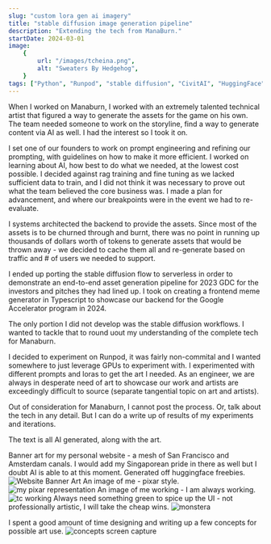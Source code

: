 ```yaml
---
slug: "custom lora gen ai imagery"
title: "stable diffusion image generation pipeline"
description: "Extending the tech from ManaBurn."
startDate: 2024-03-01
image:
    {
        url: "/images/tcheina.png",
        alt: "Sweaters By Hedgehog",
    }
tags: ["Python", "Runpod", "stable diffusion", "CivitAI", "HuggingFace", "Loras"]
---
```

When I worked on Manaburn, I worked with an extremely talented technical artist that figured a way to generate the
assets for the game on his own.  The team needed someone to work on the storyline, find a way to generate content via
AI as well.  I had the interest so I took it on.

I set one of our founders to work on prompt engineering and refining our prompting, with guidelines on how to make it
more efficient.  I worked on learning about AI, how best to do what we needed, at the lowest cost possible.  I decided
against rag training and fine tuning as we lacked sufficient data to train, and I did not think it was necessary to
prove out what the team believed the core business was. I made a plan for advancement, and where our breakpoints were
in the event we had to re-evaluate.

I systems architected the backend to provide the assets.  Since most of the assets is to be churned through and burnt,
there was no point in running up thousands of dollars worth of tokens to generate assets that would be thrown away - we
decided to cache them all and re-generate based on traffic and # of users we needed to support.

I ended up porting the stable diffusion flow to serverless in order to demonstrate an end-to-end asset generation
pipeline for 2023 GDC for the investors and pitches they had lined up.  I took on creating a frontend meme generator in
Typescript to showcase our backend for the Google Accelerator program in 2024.

The only portion I did not develop was the stable diffusion workflows.  I wanted to tackle that to round uout my
understanding of the complete tech for Manaburn.

I decided to experiment on Runpod, it was fairly non-commital and I wanted somewhere to just leverage GPUs to
experiment with.  I experimented with different prompts and loras to get the art I needed.  As an engineer, we are
always in desperate need of art to showcase our work and artists are exceedingly difficult to source (separate
tangential topic on art and artists).

Out of consideration for Manaburn, I cannot post the process.  Or, talk about the tech in any detail.
But I can do a write up of results of my experiments and iterations.

The text is all AI generated, along with the art.

Banner art for my personal website - a mesh of San Francisco and Amsterdam canals.  I would add my Singaporean pride in
there as well but I doubt AI is able to at this moment.  Generated off huggingface freebies.
![Website Banner Art](/images/projects/genai-sd/main_banner_lg.png)
An image of me - pixar style.
![my pixar representation](/images/projects/genai-sd/tcheina_transparent.png)
An image of me working - I am always working.
![tc working](/images/projects/genai-sd/work.png)
Always need something green to spice up the UI - not professionally artistic, I will take the cheap wins.
![monstera](/images/projects/genai-sd/monstera_transparent.png)

I spent a good amount of time designing and writing up a few concepts for possible art use.
![concepts screen capture](/images/projects/genai-sd/concepts.png)
